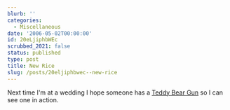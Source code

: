 ```yaml
---
blurb: ''
categories:
  - Miscellaneous
date: '2006-05-02T00:00:00'
id: 20eLjiphbWEc
scrubbed_2021: false
status: published
type: post
title: New Rice
slug: /posts/20eljiphbwec--new-rice
---
```


Next time I'm at a wedding I hope someone has a
[Teddy Bear Gun](http://mdn.mainichi-msn.co.jp/national/news/20060429p2a00m0na032000c.html)
so I can see one in action.
